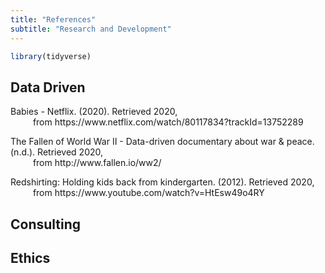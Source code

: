 ```yaml
---
title: "References"
subtitle: "Research and Development"
---
```


```r
library(tidyverse)
```

## Data Driven

Babies - Netflix. (2020). Retrieved  2020,                
&emsp; &emsp; from https://www.netflix.com/watch/80117834?trackId=13752289

The Fallen of World War II - Data-driven documentary about war & peace. (n.d.). Retrieved 2020,                
&emsp; &emsp; from http://www.fallen.io/ww2/

Redshirting: Holding kids back from kindergarten. (2012). Retrieved 2020,                
&emsp; &emsp; from https://www.youtube.com/watch?v=HtEsw49o4RY

## Consulting

## Ethics 